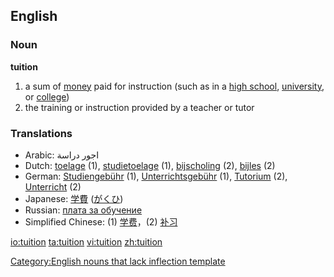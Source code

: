 ==English==

===Noun===
'''tuition'''
# a sum of [[money]] paid for instruction (such as in a [[high school]], [[university]], or [[college]])
# the training or instruction provided by a teacher or tutor

===Translations===
*Arabic: اجور دراسة
*Dutch: [[toelage]] {{f}} (1), [[studietoelage]] {{f}} (1), [[bijscholing]] {{f}} (2), [[bijles]] {{f}} (2)
*German: [[Studiengebühr]] {{f}} (1), [[Unterrichtsgebühr]] {{f}} (1), [[Tutorium]] {{n}} (2), [[Unterricht]] {{m}} (2)
*Japanese: [[学費]] ([[がくひ]])
*Russian: [[плата за обучение]]
*Simplified Chinese: (1) [[学费]]，(2) [[补习]]

[[Category:English nouns that lack inflection template]]

[[io:tuition]]
[[ta:tuition]]
[[vi:tuition]]
[[zh:tuition]]